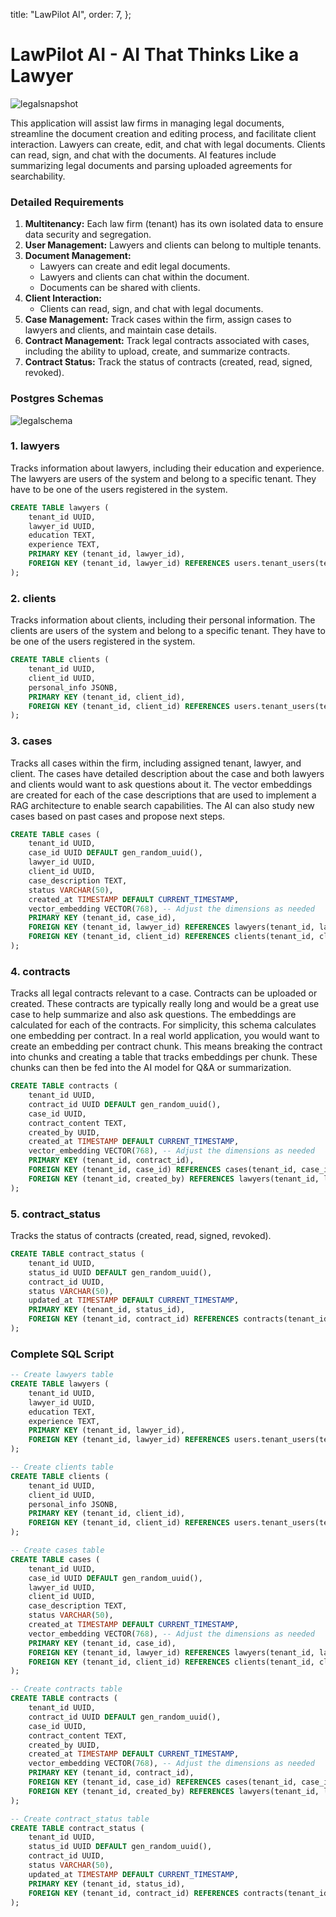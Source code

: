 
  title: "LawPilot AI",
  order: 7,
};

# LawPilot AI - AI That Thinks Like a Lawyer

![legalsnapshot](/images/legalsnapshot.png)

This application will assist law firms in managing legal documents, streamline the document creation and editing process, and facilitate client interaction. Lawyers can create, edit, and chat with legal documents. Clients can read, sign, and chat with the documents. AI features include summarizing legal documents and parsing uploaded agreements for searchability.

### Detailed Requirements

1. **Multitenancy:** Each law firm (tenant) has its own isolated data to ensure data security and segregation.
2. **User Management:** Lawyers and clients can belong to multiple tenants.
3. **Document Management:**
   - Lawyers can create and edit legal documents.
   - Lawyers and clients can chat within the document.
   - Documents can be shared with clients.
4. **Client Interaction:**
   - Clients can read, sign, and chat with legal documents.
5. **Case Management:** Track cases within the firm, assign cases to lawyers and clients, and maintain case details.
6. **Contract Management:** Track legal contracts associated with cases, including the ability to upload, create, and summarize contracts.
7. **Contract Status:** Track the status of contracts (created, read, signed, revoked).

### Postgres Schemas

![legalschema](/images/legalschema.png)

### 1. lawyers

Tracks information about lawyers, including their education and experience. The lawyers are users of the system and belong to a specific tenant. They have to be one of the users registered in the system.

```sql
CREATE TABLE lawyers (
    tenant_id UUID,
    lawyer_id UUID,
    education TEXT,
    experience TEXT,
    PRIMARY KEY (tenant_id, lawyer_id),
    FOREIGN KEY (tenant_id, lawyer_id) REFERENCES users.tenant_users(tenant_id, user_id)
);
```

### 2. clients

Tracks information about clients, including their personal information. The clients are users of the system and belong to a specific tenant. They have to be one of the users registered in the system.

```sql
CREATE TABLE clients (
    tenant_id UUID,
    client_id UUID,
    personal_info JSONB,
    PRIMARY KEY (tenant_id, client_id),
    FOREIGN KEY (tenant_id, client_id) REFERENCES users.tenant_users(tenant_id, user_id)
);
```

### 3. cases

Tracks all cases within the firm, including assigned tenant, lawyer, and client. The cases have detailed description about the case and both lawyers and clients would want to ask questions about it. The vector embeddings are created for each of the case descriptions that are used to implement a RAG architecture to enable search capabilities. The AI can also study new cases based on past cases and propose next steps.

```sql
CREATE TABLE cases (
    tenant_id UUID,
    case_id UUID DEFAULT gen_random_uuid(),
    lawyer_id UUID,
    client_id UUID,
    case_description TEXT,
    status VARCHAR(50),
    created_at TIMESTAMP DEFAULT CURRENT_TIMESTAMP,
    vector_embedding VECTOR(768), -- Adjust the dimensions as needed
    PRIMARY KEY (tenant_id, case_id),
    FOREIGN KEY (tenant_id, lawyer_id) REFERENCES lawyers(tenant_id, lawyer_id),
    FOREIGN KEY (tenant_id, client_id) REFERENCES clients(tenant_id, client_id)
);
```

### 4. contracts

Tracks all legal contracts relevant to a case. Contracts can be uploaded or created. These contracts are typically really long and would be a great use case to help summarize and also ask questions. The embeddings are calculated for each of the contracts. For simplicity, this schema calculates one embedding per contract. In a real world application, you would want to create an embedding per contract chunk. This means breaking the contract into chunks and creating a table that tracks embeddings per chunk. These chunks can then be fed into the AI model for Q&A or summarization.

```sql
CREATE TABLE contracts (
    tenant_id UUID,
    contract_id UUID DEFAULT gen_random_uuid(),
    case_id UUID,
    contract_content TEXT,
    created_by UUID,
    created_at TIMESTAMP DEFAULT CURRENT_TIMESTAMP,
    vector_embedding VECTOR(768), -- Adjust the dimensions as needed
    PRIMARY KEY (tenant_id, contract_id),
    FOREIGN KEY (tenant_id, case_id) REFERENCES cases(tenant_id, case_id),
    FOREIGN KEY (tenant_id, created_by) REFERENCES lawyers(tenant_id, lawyer_id)
);
```

### 5. contract_status

Tracks the status of contracts (created, read, signed, revoked).

```sql
CREATE TABLE contract_status (
    tenant_id UUID,
    status_id UUID DEFAULT gen_random_uuid(),
    contract_id UUID,
    status VARCHAR(50),
    updated_at TIMESTAMP DEFAULT CURRENT_TIMESTAMP,
    PRIMARY KEY (tenant_id, status_id),
    FOREIGN KEY (tenant_id, contract_id) REFERENCES contracts(tenant_id, contract_id)
);
```

### Complete SQL Script

```sql
-- Create lawyers table
CREATE TABLE lawyers (
    tenant_id UUID,
    lawyer_id UUID,
    education TEXT,
    experience TEXT,
    PRIMARY KEY (tenant_id, lawyer_id),
    FOREIGN KEY (tenant_id, lawyer_id) REFERENCES users.tenant_users(tenant_id, user_id)
);

-- Create clients table
CREATE TABLE clients (
    tenant_id UUID,
    client_id UUID,
    personal_info JSONB,
    PRIMARY KEY (tenant_id, client_id),
    FOREIGN KEY (tenant_id, client_id) REFERENCES users.tenant_users(tenant_id, user_id)
);

-- Create cases table
CREATE TABLE cases (
    tenant_id UUID,
    case_id UUID DEFAULT gen_random_uuid(),
    lawyer_id UUID,
    client_id UUID,
    case_description TEXT,
    status VARCHAR(50),
    created_at TIMESTAMP DEFAULT CURRENT_TIMESTAMP,
    vector_embedding VECTOR(768), -- Adjust the dimensions as needed
    PRIMARY KEY (tenant_id, case_id),
    FOREIGN KEY (tenant_id, lawyer_id) REFERENCES lawyers(tenant_id, lawyer_id),
    FOREIGN KEY (tenant_id, client_id) REFERENCES clients(tenant_id, client_id)
);

-- Create contracts table
CREATE TABLE contracts (
    tenant_id UUID,
    contract_id UUID DEFAULT gen_random_uuid(),
    case_id UUID,
    contract_content TEXT,
    created_by UUID,
    created_at TIMESTAMP DEFAULT CURRENT_TIMESTAMP,
    vector_embedding VECTOR(768), -- Adjust the dimensions as needed
    PRIMARY KEY (tenant_id, contract_id),
    FOREIGN KEY (tenant_id, case_id) REFERENCES cases(tenant_id, case_id),
    FOREIGN KEY (tenant_id, created_by) REFERENCES lawyers(tenant_id, lawyer_id)
);

-- Create contract_status table
CREATE TABLE contract_status (
    tenant_id UUID,
    status_id UUID DEFAULT gen_random_uuid(),
    contract_id UUID,
    status VARCHAR(50),
    updated_at TIMESTAMP DEFAULT CURRENT_TIMESTAMP,
    PRIMARY KEY (tenant_id, status_id),
    FOREIGN KEY (tenant_id, contract_id) REFERENCES contracts(tenant_id, contract_id)
);
```
